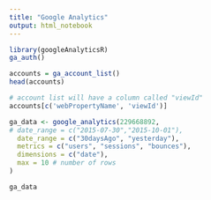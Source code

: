 ```yaml
---
title: "Google Analytics"
output: html_notebook
---
```



```r
library(googleAnalyticsR)
ga_auth()
```

```r
accounts = ga_account_list()
head(accounts)
```

```r
# account list will have a column called "viewId"
accounts[c('webPropertyName', 'viewId')]
```

```r
ga_data <- google_analytics(229668892,
# date_range = c("2015-07-30","2015-10-01"), 
  date_range = c("30daysAgo", "yesterday"), 
  metrics = c("users", "sessions", "bounces"), 
  dimensions = c("date"),
  max = 10 # number of rows
)

ga_data
```

